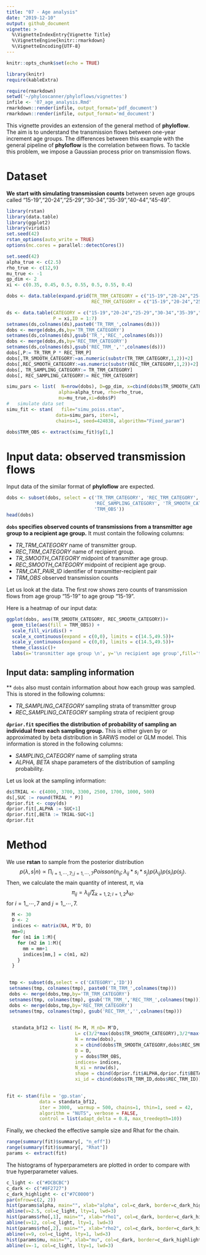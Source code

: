 ```yaml
---
title: "07 - Age analysis"
date: "2019-12-10"
output: github_document
vignette: >
  %\VignetteIndexEntry{Vignette Title}
  %\VignetteEngine{knitr::rmarkdown}
  %\VignetteEncoding{UTF-8}
---
```


```r
knitr::opts_chunk$set(echo = TRUE)
```
```r
library(knitr)
require(kableExtra)
```

```r
require(rmarkdown)
setwd('~/phyloscanner/phyloflows/vignettes')
infile <- '07_age_analysis.Rmd'
rmarkdown::render(infile, output_format='pdf_document')
rmarkdown::render(infile, output_format='md_document')
```

This vignette provides an extension of the general method of **phyloflow**. The aim is to understand the transmission flows between one-year increment age groups. The differences between this example with the general pipeline of **phyloflow** is the correlation between flows. To tackle this problem, we impose a Gaussian process prior on transmission flows. 


# Dataset
**We start with simulating transmission counts** between seven age groups called "15-19","20-24","25-29","30-34","35-39","40-44","45-49".
```r
library(rstan)
library(data.table)
library(ggplot2)
library(viridis)
set.seed(42)
rstan_options(auto_write = TRUE)
options(mc.cores = parallel::detectCores())

set.seed(42)
alpha_true <- c(2.5)
rho_true <- c(12,9)
mu_true <- -1
gp_dim <- 2
xi <- c(0.35, 0.45, 0.5, 0.55, 0.5, 0.55, 0.4)

dobs <- data.table(expand.grid(TR_TRM_CATEGORY = c("15-19","20-24","25-29","30-34","35-39","40-44","45-49"),
                               REC_TRM_CATEGORY = c("15-19","20-24","25-29","30-34","35-39","40-44","45-49")))

ds <- data.table(CATEGORY = c("15-19","20-24","25-29","30-34","35-39","40-44","45-49"),
                 P = xi,ID = 1:7)
setnames(ds,colnames(ds),paste0('TR_TRM_',colnames(ds)))
dobs <- merge(dobs,ds,by='TR_TRM_CATEGORY')
setnames(ds,colnames(ds),gsub('TR_','REC_',colnames(ds)))
dobs <- merge(dobs,ds,by='REC_TRM_CATEGORY')
setnames(ds,colnames(ds),gsub('REC_TRM_','',colnames(ds)))
dobs[,P:= TR_TRM_P * REC_TRM_P]
dobs[,TR_SMOOTH_CATEGORY:=as.numeric(substr(TR_TRM_CATEGORY,1,2))+2]
dobs[,REC_SMOOTH_CATEGORY:=as.numeric(substr(REC_TRM_CATEGORY,1,2))+2]
dobs[, TR_SAMPLING_CATEGORY:= TR_TRM_CATEGORY]
dobs[, REC_SAMPLING_CATEGORY:= REC_TRM_CATEGORY]

simu_pars <- list(	N=nrow(dobs), D=gp_dim, x=cbind(dobs$TR_SMOOTH_CATEGORY,dobs$REC_SMOOTH_CATEGORY),
                   alpha=alpha_true, rho=rho_true,
                   mu=mu_true,xi=dobs$P)
#	simulate data set	
simu_fit <- stan(	file="simu_poiss.stan", 
                  data=simu_pars, iter=1,
                  chains=1, seed=424838, algorithm="Fixed_param")

dobs$TRM_OBS <- extract(simu_fit)$y[1,]	
```

# Input data: observed transmission flows
Input data of the similar format of **phyloflow** are expected.
```r
dobs <- subset(dobs, select = c('TR_TRM_CATEGORY', 'REC_TRM_CATEGORY','TR_SAMPLING_CATEGORY',
                                'REC_SAMPLING_CATEGORY', 'TR_SMOOTH_CATEGORY','REC_SMOOTH_CATEGORY',
                                'TRM_OBS'))
head(dobs)
```
**`dobs` specifies observed counts of transmissions from a
transmitter age group to a recipient age group.** It must contain the following columns:
 
* *TR_TRM_CATEGORY* name of transmitter group.
* *REC_TRM_CATEGORY* name of recipient group.
* *TR_SMOOTH_CATEGORY* midpoint of transmitter age group.
* *REC_SMOOTH_CATEGORY* midpoint of recipient age group.
* *TRM_CAT_PAIR_ID* identifier of transmitter-recipient pair
* *TRM_OBS* observed transmission counts

Let us look at the data. The first row shows zero counts of transmission
flows from age group "15-19" to age group "15-19".


Here is a heatmap of our input data: 
```r
ggplot(dobs, aes(TR_SMOOTH_CATEGORY, REC_SMOOTH_CATEGORY))+
  geom_tile(aes(fill = TRM_OBS)) +
  scale_fill_viridis() +
  scale_x_continuous(expand = c(0,0), limits = c(14.5,49.5))+
  scale_y_continuous(expand = c(0,0), limits = c(14.5,49.5))+
  theme_classic()+
  labs(x='transmitter age group \n', y='\n recipient age group',fill='transmission \n counts')

```

## Input data: sampling information
** `dobs` also must contain information about how each group was sampled. This is stored in the following columns:

* *TR_SAMPLING_CATEGORY* sampling strata of transmitter group
* *REC_SAMPLING_CATEGORY* sampling strata of recipient group

**`dprior.fit` specifies the distribution of probability of sampling
an individual from each sampling group.** This is either given by or 
approximated by beta distribution in SARWS model or GLM model.
This information is stored in the following columns: 

* *SAMPLING_CATEGORY* name of sampling strata
* *ALPHA, BETA* shape parameters of the distribution of sampling probability.

Let us look at the sampling information: 

```r
ds$TRIAL <- c(4000, 3700, 3300, 2500, 1700, 1000, 500)
ds[,SUC := round(TRIAL * P)]
dprior.fit <- copy(ds)
dprior.fit[,ALPHA := SUC+1]
dprior.fit[,BETA := TRIAL-SUC+1]
dprior.fit
```



# Method

We use **rstan** to sample from the posterior
distribution
$$
p(\lambda, s | n) \propto \prod_{i=1,\cdots,7;j=1,\cdots,7} Poisson(n_{ij};\lambda_{ij}*s_i*s_j) p(\lambda_{ij}) p(s_i) p(s_j).
$$
Then, we calculate the main quantity of interest, $\pi$, via
$$
\pi_{ij}= \lambda_{ij} / \sum_{k=1,2; l=1,2} \lambda_{kl}.
$$ for $i=1,,\cdots,7$ and
$j=1,,\cdots,7$.

```r
  M <- 30
  D <- 2 
  indices <- matrix(NA, M^D, D)
  mm=0;
  for (m1 in 1:M){
    for (m2 in 1:M){
      mm = mm+1
      indices[mm,] = c(m1, m2)
    }
  }
  

 tmp <- subset(ds,select = c('CATEGORY','ID'))
 setnames(tmp, colnames(tmp), paste0('TR_TRM_',colnames(tmp)))
 dobs <- merge(dobs,tmp,by='TR_TRM_CATEGORY')
 setnames(tmp, colnames(tmp), gsub('TR_TRM_','REC_TRM_',colnames(tmp)))
 dobs <- merge(dobs,tmp,by='REC_TRM_CATEGORY')
 setnames(tmp, colnames(tmp), gsub('REC_TRM_','',colnames(tmp)))
 

  standata_bf12 <- list( M= M, M_nD= M^D, 
                         L= c(3/2*max(dobs$TR_SMOOTH_CATEGORY),3/2*max(dobs$REC_SMOOTH_CATEGORY)), 
                         N = nrow(dobs),
                         x = cbind(dobs$TR_SMOOTH_CATEGORY,dobs$REC_SMOOTH_CATEGORY),
                         D = D,
                         y = dobs$TRM_OBS,
                         indices= indices,
                         N_xi = nrow(ds),
                         shape = cbind(dprior.fit$ALPHA,dprior.fit$BETA),
                         xi_id = cbind(dobs$TR_TRM_ID,dobs$REC_TRM_ID))
  
```

```r

fit <- stan(file = 'gp.stan',
            data = standata_bf12,
            iter = 3000,  warmup = 500, chains=1, thin=1, seed = 42,
            algorithm = "NUTS", verbose = FALSE,
            control = list(adapt_delta = 0.8, max_treedepth=10))

```
Finally, we checked the effective sample size and Rhat for the chain. 

```r
range(summary(fit)$summary[, "n_eff"])
range(summary(fit)$summary[, "Rhat"])
params <- extract(fit)
```
The histograms of hyperparameters are plotted in order to compare with true hyperparameter values.
```r
c_light <- c("#DCBCBC")
c_dark <- c("#8F2727")
c_dark_highlight <- c("#7C0000")
par(mfrow=c(2, 2))	
hist(params$alpha, main="", xlab="alpha", col=c_dark, border=c_dark_highlight, yaxt='n')
abline(v=2.5, col=c_light, lty=1, lwd=3)
hist(params$rho[,1], main="", xlab="rho1", col=c_dark, border=c_dark_highlight, yaxt='n')
abline(v=12, col=c_light, lty=1, lwd=3)
hist(params$rho[,2], main="", xlab="rho2", col=c_dark, border=c_dark_highlight, yaxt='n')
abline(v=9, col=c_light, lty=1, lwd=3)
hist(params$mu, main="", xlab="mu", col=c_dark, border=c_dark_highlight, yaxt='n')
abline(v=-1, col=c_light, lty=1, lwd=3)
```


